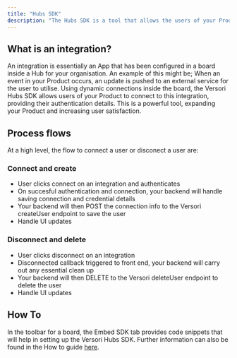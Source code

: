 ```yaml
---
title: "Hubs SDK"
description: "The Hubs SDK is a tool that allows the users of your Product to integrate into different Apps you have configured in the Versori Platform."
---
```


## What is an integration?

An integration is essentially an App that has been configured in a board inside a Hub for your organisation. An example of this might be; When an event in your Product occurs, an update is pushed to an external service for the user to utilise.
Using dynamic connections inside the board, the Versori Hubs SDK allows users of your Product to connect to this integration, providing their authentication details. This is a powerful tool, expanding your Product and increasing user satisfaction.

## Process flows

At a high level, the flow to connect a user or disconect a user are:

### Connect and create

- User clicks connect on an integration and authenticates
- On succesful authentication and connection, your backend will handle saving connection and credential details
- Your backend will then POST the connection info to the Versori createUser endpoint to save the user
- Handle UI updates

### Disconnect and delete

- User clicks disconnect on an integration
- Disconnected callback triggered to front end, your backend will carry out any essential clean up
- Your backend will then DELETE to the Versori deleteUser endpoint to delete the user
- Handle UI updates

## How To

In the toolbar for a board, the Embed SDK tab provides code snippets that will help in setting up the Versori Hubs SDK. Further information can also be found in the How to guide [here](/how-to-guides/using-the-hubs-sdk).
